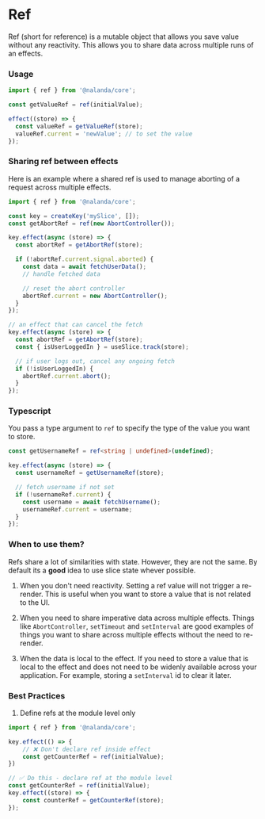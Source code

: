 # Ref

Ref (short for reference) is a mutable object that allows you save value without any reactivity.
This allows you to share data across multiple runs of an effects.

### Usage

```ts {3}
import { ref } from '@nalanda/core';

const getValueRef = ref(initialValue);

effect((store) => {
  const valueRef = getValueRef(store);
  valueRef.current = 'newValue'; // to set the value
});
```

### Sharing ref between effects

Here is an example where a shared ref is used to manage aborting of a request across multiple effects.

```ts
import { ref } from '@nalanda/core';

const key = createKey('mySlice', []);
const getAbortRef = ref(new AbortController());

key.effect(async (store) => {
  const abortRef = getAbortRef(store);

  if (!abortRef.current.signal.aborted) {
    const data = await fetchUserData();
    // handle fetched data

    // reset the abort controller
    abortRef.current = new AbortController();
  }
});

// an effect that can cancel the fetch
key.effect(async (store) => {
  const abortRef = getAbortRef(store);
  const { isUserLoggedIn } = useSlice.track(store);

  // if user logs out, cancel any ongoing fetch
  if (!isUserLoggedIn) {
    abortRef.current.abort();
  }
});
```


### Typescript

You pass a type argument to `ref` to specify the type of the value you want to store.

```ts /<string |undefined>/
const getUsernameRef = ref<string | undefined>(undefined);

key.effect(async (store) => {
  const usernameRef = getUsernameRef(store);

  // fetch username if not set
  if (!usernameRef.current) {
    const username = await fetchUsername();
    usernameRef.current = username;
  }
});
```

### When to use them?

Refs share a lot of similarities with state. However, they are not the same. By default its a **good** idea to use slice state whever possible.

1. When you don't need reactivity.
   Setting a ref value will not trigger a re-render. This is useful when you want to store a value that is not related to the UI.

1. When you need to share imperative data across multiple effects.
   Things like `AbortController`, `setTimeout` and `setInterval` are good examples of things you want to share across multiple effects without the need to re-render.

1. When the data is local to the effect.
   If you need to store a value that is local to the effect and does not need to be widenly available across your application. For example, storing a `setInterval` id to clear it later.



### Best Practices

1. Define refs at the module level only

```ts filename="is-odd-even-slice.ts"
import { ref } from '@nalanda/core';

key.effect(() => {
    // ❌ Don't declare ref inside effect
    const getCounterRef = ref(initialValue);
})

// ✅ Do this - declare ref at the module level
const getCounterRef = ref(initialValue);
key.effect((store) => {
    const counterRef = getCounterRef(store);
});
```
